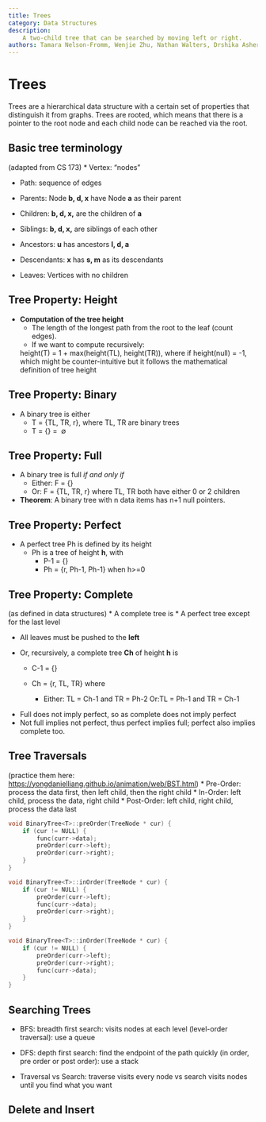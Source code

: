 ```yaml
---
title: Trees
category: Data Structures
description:
    A two-child tree that can be searched by moving left or right.
authors: Tamara Nelson-Fromm, Wenjie Zhu, Nathan Walters, Drshika Asher
---
```

# Trees
Trees are a hierarchical data structure with a certain set of properties that distinguish it from graphs. Trees are rooted, which means that there is a pointer to the root node and each child node can be reached via the root. 

<!-- not sure how much detail we want here -->
## Basic tree terminology 
(adapted from CS 173)
* Vertex: “nodes”

* Path: sequence of edges

* Parents: Node **b, d, x** have Node **a** as their parent

* Children: **b, d, x,** are the children of **a**

* Siblings: **b, d, x,** are siblings of each other

* Ancestors: **u** has ancestors **l, d, a**

* Descendants: **x** has **s, m** as its descendants

* Leaves: Vertices with no children

## Tree Property: Height
* **Computation of the tree height**
    * The length of the longest path from the root to the leaf (count edges).
    * If we want to compute recursively:
    
    height(T) = 1 + max(height(TL), height(TR)), where if height(null) = -1, which might be counter-intuitive but it follows the mathematical definition of tree height

## Tree Property: Binary
* A binary tree is either
    * T = \{TL, TR, r\}, where TL, TR are binary trees
    * T = \{\} = \ $\emptyset$ 
    
## Tree Property: Full
* A binary tree is full *if and only if*
    * Either: F = {}
    * Or: F = {TL, TR, r} where TL, TR both have either 0 or 2 children
* **Theorem**: A binary tree with n data items has n+1 null pointers.


            
## Tree Property: Perfect
* A perfect tree Ph is defined by its height
    * Ph is a tree of height **h**, with
        * P-1 = {}
        * Ph = {r, Ph-1, Ph-1} when h>=0


        
## Tree Property: Complete 
(as defined in data structures)
* A complete tree is
  * A perfect tree except for the last level

  * All leaves must be pushed to the **left**
  
  * Or, recursively, a complete tree **Ch** of height **h** is
    * C-1 = {}
    
    * Ch = {r, TL, TR} where
      * Either: TL = Ch-1 and TR = Ph-2
      Or:TL = Ph-1 and TR = Ch-1
        


<!-- make a diagram to explain this -->
* Full does not imply perfect, so as complete does not imply perfect
* Not full implies not perfect, thus perfect implies full; perfect also implies complete too.

## Tree Traversals
<!--add some description about traversals here instead of bullet points-->
(practice them here: [https://yongdanielliang.github.io/animation/web/BST.html](https://yongdanielliang.github.io/animation/web/BST.html))
* Pre-Order: process the data first, then left child, then the right child
* In-Order: left child, process the data, right child
* Post-Order: left child, right child, process the data last
    
```c++
void BinaryTree<T>::preOrder(TreeNode * cur) {
    if (cur != NULL) {
        func(curr->data);
        preOrder(curr->left);
        preOrder(curr->right);
    }
}

void BinaryTree<T>::inOrder(TreeNode * cur) {
    if (cur != NULL) {
        preOrder(curr->left);
        func(curr->data);
        preOrder(curr->right);
    }
}

void BinaryTree<T>::inOrder(TreeNode * cur) {
    if (cur != NULL) {
        preOrder(curr->left);
        preOrder(curr->right);
        func(curr->data);
    }
}
```

## Searching Trees
<!-- add better descriptions here -->

* BFS: breadth first search: visits nodes at each level (level-order traversal): use a queue
    
* DFS: depth first search: find the endpoint of the path quickly (in order, pre order or post order): use a stack

* Traversal vs Search: traverse visits every node vs search visits nodes until you find what you want

## Delete and Insert
<!--stopped here-->

